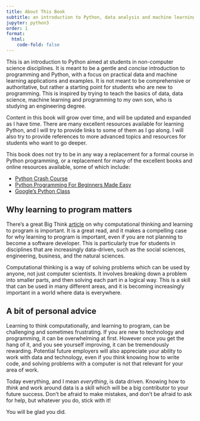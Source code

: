 ```yaml
---
title: About This Book
subtitle: an introduction to Python, data analysis and machine learning aimed at students in non-computer science disciplines.
jupyter: python3
order: 1
format:
  html:
    code-fold: false
---
```


This is an introduction to Python aimed at students in non-computer science disciplines. It is meant to be a gentle and *concise* introduction to programming and Python, with a focus on practical data and machine learning applications and examples. It is not meant to be comprehensive or authoritative, but rather a starting point for students who are new to programming. This is inspired by trying to teach the basics of data, data science, machine learning and programming to my own son, who is studying an engineering degree.

Content in this book will grow over time, and will be updated and expanded as I have time. There are many excellent resources available for learning Python, and I will try to provide links to some of them as I go along. I will also try to provide references to more advanced topics and resources for students who want to go deeper.

This book does not try to be in any way a replacement for a formal course in Python programming, or a replacement for many of the excellent books and online resources available, some of which include:

- [Python Crash Course](https://www.amazon.co.uk/Python-Crash-Course-3Rd-Matthes/dp/1718502702/?_encoding=UTF8&pd_rd_w=tG279&content-id=amzn1.sym.a4ac6c4d-6ae7-4d95-b5e0-812c9dcfc72e%3Aamzn1.symc.fc11ad14-99c1-406b-aa77-051d0ba1aade&pf_rd_p=a4ac6c4d-6ae7-4d95-b5e0-812c9dcfc72e&pf_rd_r=X3RVQFX8P18QB5Q7R8SV&pd_rd_wg=K6ISH&pd_rd_r=81da5d1c-e7f7-4a20-b92c-fffa29e39c81&ref_=pd_hp_d_atf_ci_mcx_mr_ca_hp_atf_d)
- [Python Programming For Beginners Made Easy](https://www.amazon.co.uk/Python-Programming-Beginners-Made-Hands/dp/B0CY2VGHQ5/ref=sr_1_5?crid=1FPJAM0A5YUTM&dib=eyJ2IjoiMSJ9.IVkgF--i1xibH_M29RxHiHkoi5IBZHiw10EjBMVYtJ7-awZiveG7I-pGR4J0dKLWT9S03C2Uqq5i-zqU_8_VcrbnSaONAxo2JkzBvYahR1kIGEP87LjKf61cAR1AYsX5X05LnKmfZVTEmAULZLyi8zRFq02UXn8hVfu4E5hVSzcES5QsGpkFTGVeRXM5R_eBMtc9a_wOAzDoGoiarDhDTo9IN0EbPXqmL7w6hiSWSnY.WF6s3lQL-0maBHv5fJwCNw0uKwlDbHFKe4HCTxoMJbg&dib_tag=se&keywords=python+for+beginners&qid=1736814841&sprefix=python+for+be%2Caps%2C96&sr=8-5)
- [Google's Python Class](https://developers.google.com/edu/python)

## Why learning to program matters

There's a great Big Think [article](https://bigthink.com/articles/computational-thinking/) on why computational thinking and learning to program is important. It is a great read, and it makes a compelling case for why learning to program is important, even if you are not planning to become a software developer. This is particularly true for students in disciplines that are increasingly data-driven, such as the social sciences, engineering, business, and the natural sciences.

Computational thinking is a way of solving problems which can be used by anyone, not just computer scientists. It involves breaking down a problem into smaller parts, and then solving each part in a logical way. This is a skill that can be used in many different areas, and it is becoming increasingly important in a world where data is everywhere.

## A bit of personal advice

Learning to think computationally, and learning to program, can be challenging and sometimes frustrating. If you are new to technology and programming, it can be overwhelming at first. However once you get the hang of it, and you see yourself improving, it can be tremendously rewarding. Potential future employers will also appreciate your ability to work with data and technology, even if you *think* knowing how to write code, and solving problems with a computer is not that relevant for your area of work.

Today everything, and I mean *everything*, is data driven. Knowing how to *think* and work around data is a skill which will be a big contributor to your future success. Don't be afraid to make mistakes, and don't be afraid to ask for help, but whatever you do, stick with it!

You will be glad you did.